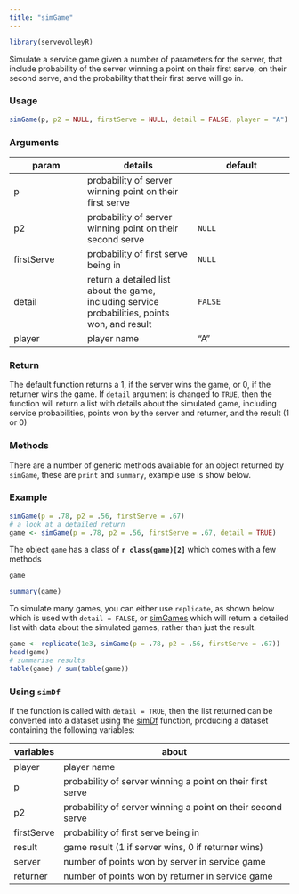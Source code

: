 ```yaml
---
title: "simGame"
---
```

```r
library(servevolleyR)
```

Simulate a service game given a number of parameters for the server, that include probability of the server winning a point on their first serve, on their second serve, and the probability that their first serve will go in.

### Usage

```r
simGame(p, p2 = NULL, firstServe = NULL, detail = FALSE, player = "A")
```

### Arguments

param | details | default
------|---------|--------
p | probability of server winning point on their first serve |
p2 | probability of server winning point on their second serve | `NULL`
firstServe | probability of first serve being in | `NULL`
detail | return a detailed list about the game, including service probabilities, points won, and result | `FALSE`
player | player name | "A"

### Return

The default function returns a 1, if the server wins the game, or 0, if the returner wins the game.  If `detail` argument is changed to `TRUE`, then the function will return a list with details about the simulated game, including service probabilities, points won by the server and returner, and the result (1 or 0)

### Methods

There are a number of generic methods available for an object returned by `simGame`, these are `print` and `summary`, example use is show below.

### Example

```r
simGame(p = .78, p2 = .56, firstServe = .67)
# a look at a detailed return
game <- simGame(p = .78, p2 = .56, firstServe = .67, detail = TRUE)
```
The object `game` has a class of **`r class(game)[2]`** which comes with a few methods

```r
game

summary(game)
```

To simulate many games, you can either use `replicate`, as shown below which is used with `detail = FALSE`, or [simGames](simGames.html) which will return a detailed list with data about the simulated games, rather than just the result.

```r
game <- replicate(1e3, simGame(p = .78, p2 = .56, firstServe = .67))
head(game)
# summarise results
table(game) / sum(table(game))
```

### Using `simDf`

If the function is called with `detail = TRUE`, then the list returned can be converted into a dataset using the [simDf](simDf.html) function, producing a dataset containing the following variables:

variables | about
----------|------
player | player name
p | probability of server winning a point on their first serve
p2 | probability of server winning a point on their second serve
firstServe | probability of first serve being in
result | game result (1 if server wins, 0 if returner wins)
server | number of points won by server in service game
returner | number of points won by returner in service game
